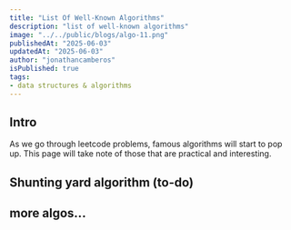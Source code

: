 ```yaml
---
title: "List Of Well-Known Algorithms"
description: "list of well-known algorithms"
image: "../../public/blogs/algo-11.png"
publishedAt: "2025-06-03"
updatedAt: "2025-06-03" 
author: "jonathancamberos"
isPublished: true
tags: 
- data structures & algorithms
---
```


## Intro

As we go through leetcode problems, famous algorithms
will start to pop up. This page will take note of those
that are practical and interesting.

## Shunting yard algorithm (to-do)



## more algos...